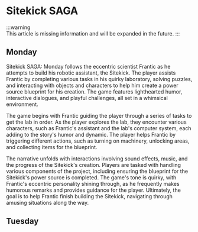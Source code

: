 # Sitekick SAGA

:::warning	
This article is missing information and will be expanded in the future. 
:::

## Monday
Sitekick SAGA: Monday follows the eccentric scientist Frantic as he attempts to build his robotic assistant, the Sitekick. The player assists Frantic by completing various tasks in his quirky laboratory, solving puzzles, and interacting with objects and characters to help him create a power source blueprint for his creation. The game features lighthearted humor, interactive dialogues, and playful challenges, all set in a whimsical environment.

The game begins with Frantic guiding the player through a series of tasks to get the lab in order. As the player explores the lab, they encounter various characters, such as Frantic's assistant and the lab's computer system, each adding to the story's humor and dynamic. The player helps Frantic by triggering different actions, such as turning on machinery, unlocking areas, and collecting items for the blueprint.

The narrative unfolds with interactions involving sound effects, music, and the progress of the Sitekick's creation. Players are tasked with handling various components of the project, including ensuring the blueprint for the Sitekick's power source is completed. The game's tone is quirky, with Frantic's eccentric personality shining through, as he frequently makes humorous remarks and provides guidance for the player. Ultimately, the goal is to help Frantic finish building the Sitekick, navigating through amusing situations along the way.

## Tuesday
